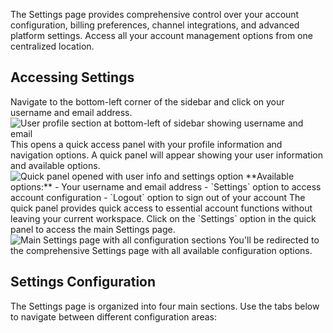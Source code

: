 
The Settings page provides comprehensive control over your account configuration, billing preferences, channel integrations, and advanced platform settings. Access all your account management options from one centralized location.

## Accessing Settings

<Steps>
<Step title="Click on your user profile">
  Navigate to the bottom-left corner of the sidebar and click on your username and email address.
  
  <Frame>
  <img src="/images/dashboard/account/step-1-access-settings.png" alt="User profile section at bottom-left of sidebar showing username and email" />
  </Frame>
  
  <Check>
  This opens a quick access panel with your profile information and navigation options.
  </Check>
</Step>

<Step title="Open the quick panel">
  A quick panel will appear showing your user information and available options.
  <Frame>
    <img
      src="/images/dashboard/account/step-2-click-on-settings.png"
      alt="Quick panel opened with user info and settings option"
    />
  </Frame>
  **Available options:** - Your username and email address - `Settings` option
  to access account configuration - `Logout` option to sign out of your account
  <Info>
    The quick panel provides quick access to essential account functions without
    leaving your current workspace.
  </Info>
</Step>

<Step title="Navigate to Settings">
  Click on the `Settings` option in the quick panel to access the main Settings page.
  
  <Frame>
  <img src="/images/dashboard/account/step-3-account-settings.png" alt="Main Settings page with all configuration sections" />
  </Frame>
  
  <Check>
  You'll be redirected to the comprehensive Settings page with all available configuration options.
  </Check>
</Step>
</Steps>

## Settings Configuration

The Settings page is organized into four main sections. Use the tabs below to navigate between different configuration areas:

<Tabs>
<Tab title="General Settings">
  <GeneralSettings />
</Tab>

<Tab title="Billing Settings">
  <BillingSettings />
</Tab>

<Tab title="Channel Settings">
  <ChannelSettings />
</Tab>

<Tab title="Advanced Settings">
  <AdvancedSettings />
</Tab>
</Tabs>
